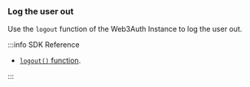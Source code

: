 ### Log the user out

Use the `logout` function of the Web3Auth Instance to log the user out.

:::info SDK Reference

- [`logout()` function](/sdk/mobile/pnp/react-native/usage#logging-out-a-user).

:::
